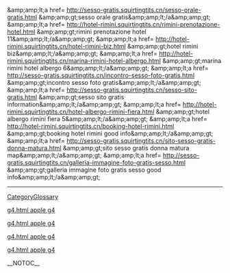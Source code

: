 &amp;amp;amp;lt;a href= http://sesso-gratis.squirtingtits.cn/sesso-orale-gratis.html &amp;amp;amp;gt;sesso orale gratis&amp;amp;amp;lt;/a&amp;amp;amp;gt;   &amp;amp;amp;lt;a href= http://hotel-rimini.squirtingtits.cn/rimini-prenotazione-hotel.html &amp;amp;amp;gt;rimini prenotazione hotel 11&amp;amp;amp;lt;/a&amp;amp;amp;gt;   &amp;amp;amp;lt;a href= http://hotel-rimini.squirtingtits.cn/hotel-rimini-biz.html &amp;amp;amp;gt;hotel rimini biz&amp;amp;amp;lt;/a&amp;amp;amp;gt;   &amp;amp;amp;lt;a href= http://hotel-rimini.squirtingtits.cn/marina-rimini-hotel-albergo.html &amp;amp;amp;gt;marina rimini hotel albergo 6&amp;amp;amp;lt;/a&amp;amp;amp;gt;   &amp;amp;amp;lt;a href= http://sesso-gratis.squirtingtits.cn/incontro-sesso-foto-gratis.html &amp;amp;amp;gt;incontro sesso foto gratis&amp;amp;amp;lt;/a&amp;amp;amp;gt;   &amp;amp;amp;lt;a href= http://sesso-gratis.squirtingtits.cn/sesso-sito-gratis.html &amp;amp;amp;gt;sesso sito gratis information&amp;amp;amp;lt;/a&amp;amp;amp;gt;   &amp;amp;amp;lt;a href= http://hotel-rimini.squirtingtits.cn/hotel-albergo-rimini-fiera.html &amp;amp;amp;gt;hotel albergo rimini fiera 5&amp;amp;amp;lt;/a&amp;amp;amp;gt;   &amp;amp;amp;lt;a href= http://hotel-rimini.squirtingtits.cn/booking-hotel-rimini.html &amp;amp;amp;gt;booking hotel rimini good info&amp;amp;amp;lt;/a&amp;amp;amp;gt;   &amp;amp;amp;lt;a href= http://sesso-gratis.squirtingtits.cn/sito-sesso-gratis-donna-matura.html &amp;amp;amp;gt;sito sesso gratis donna matura map&amp;amp;amp;lt;/a&amp;amp;amp;gt;   &amp;amp;amp;lt;a href= http://sesso-gratis.squirtingtits.cn/galleria-immagine-foto-gratis-sesso.html &amp;amp;amp;gt;galleria immagine foto gratis sesso good info&amp;amp;amp;lt;/a&amp;amp;amp;gt;
----
[[CategoryGlossary]]

[http://emery.kicks-ass.net/apple g4.html apple g4]

[http://emery.kicks-ass.net/apple g4.html apple g4]

[http://emery.kicks-ass.net/apple g4.html apple g4]

[http://emery.kicks-ass.net/apple g4.html apple g4]

__NOTOC__